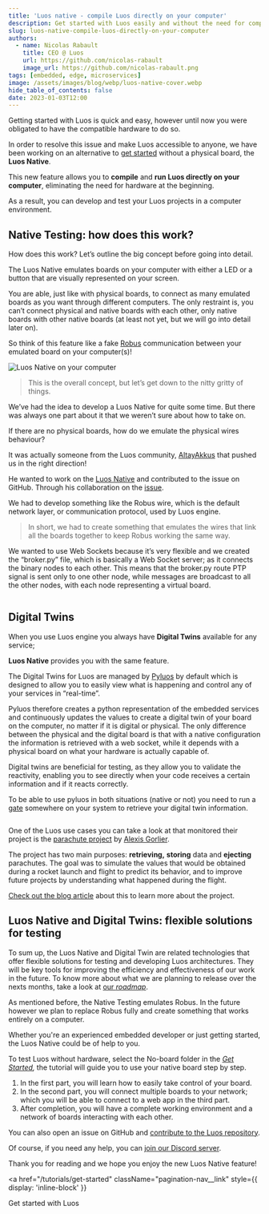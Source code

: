 ```yaml
---
title: 'Luos native - compile Luos directly on your computer'
description: Get started with Luos easily and without the need for compatible hardware. With Luos Native, you can learn and experiment with Luos technology without a physical board.
slug: luos-native-compile-luos-directly-on-your-computer
authors:
  - name: Nicolas Rabault
    title: CEO @ Luos
    url: https://github.com/nicolas-rabault
    image_url: https://github.com/nicolas-rabault.png
tags: [embedded, edge, microservices]
image: /assets/images/blog/webp/luos-native-cover.webp
hide_table_of_contents: false
date: 2023-01-03T12:00
---
```



Getting started with Luos is quick and easy, however until now you were obligated to have the compatible hardware to do so.

In order to resolve this issue and make Luos accessible to anyone, we have been working on an alternative to [get started](/tutorials/get-started) without a physical board, the **Luos Native**.

This new feature allows you to **compile** and **run Luos directly on your computer**, eliminating the need for hardware at the beginning.

As a result, you can develop and test your Luos projects in a computer environment.

<!--truncate-->

## Native Testing: how does this work?

How does this work? Let’s outline the big concept before going into detail.

The Luos Native emulates boards on your computer with either a LED or a button that are visually represented on your screen.

You are able, just like with physical boards, to connect as many emulated boards as you want through different computers. The only restraint is, you can’t connect physical and native boards with each other, only native boards with other native boards (at least not yet, but we will go into detail later on).

So think of this feature like a fake [Robus](/docs/luos-technology/node/luos-hal#robus-hal) communication between your emulated board on your computer(s)!

![Luos Native on your computer](/assets/images/blog/native/luos-native-testing-environement.png)

> This is the overall concept, but let’s get down to the nitty gritty of things.

We’ve had the idea to develop a Luos Native for quite some time. But there was always one part about it that we weren’t sure about how to take on.

If there are no physical boards, how do we emulate the physical wires behaviour?

It was actually someone from the Luos community, <a href="https://github.com/AltayAkkus" rel="external nofollow">AltayAkkus</a> that pushed us in the right direction!

He wanted to work on the [Luos Native](/docs/luos-technology/node/luos) and contributed to the issue on GitHub. Through his collaboration on the <a href="https://github.com/Luos-io/luos_engine/issues/292" rel="external nofollow">issue</a>.

We had to develop something like the Robus wire, which is the default network layer, or communication protocol, used by Luos engine.

> In short, we had to create something that emulates the wires that link all the boards together to keep Robus working the same way.

We wanted to use Web Sockets because it’s very flexible and we created the “broker.py” file, which is basically a Web Socket server; as it connects the binary nodes to each other. This means that the broker.py route PTP signal is sent only to one other node, while messages are broadcast to all the other nodes, with each node representing a virtual board.

<div align="center">
  <Image
    sources={{
      light: '/assets/images/blog/native/luos-native-broker-py.svg',
      dark: '/assets/images/blog/native/luos-native-broker-py-dark.svg',
    }}
  />
</div>

## Digital Twins

When you use Luos engine you always have **Digital Twins** available for any service;

**Luos Native** provides you with the same feature.

The Digital Twins for Luos are managed by [Pyluos](/docs/integrations/pyluos) by default which is designed to allow you to easily view what is happening and control any of your services in “real-time”.

Pyluos therefore creates a python representation of the embedded services and continuously updates the values to create a digital twin of your board on the computer, no matter if it is digital or physical. The only difference between the physical and the digital board is that with a native configuration the information is retrieved with a web socket, while it depends with a physical board on what your hardware is actually capable of.

Digital twins are beneficial for testing, as they allow you to validate the reactivity, enabling you to see directly when your code receives a certain information and if it reacts correctly.

To be able to use pyluos in both situations (native or not) you need to run a [gate](/docs/tools/gate) somewhere on your system to retrieve your digital twin information.

<div align="center">
  <Image
    sources={{
      light: '/assets/images/blog/native/luos-native-digital-twin.svg',
      dark: '/assets/images/blog/native/luos-native-digital-twin-dark.svg',
    }}
  />
</div>

One of the Luos use cases you can take a look at that monitored their project is the [parachute project](/blog/how-to-develop-iot-edge-and-embedded-projects-easier) by <a href="https://github.com/alexgorlier" rel="external nofollow">Alexis Gorlier</a>.

The project has two main purposes: **retrieving,** **storing** data and **ejecting** parachutes. The goal was to simulate the values that would be obtained during a rocket launch and flight to predict its behavior, and to improve future projects by understanding what happened during the flight.

[Check out the blog article](/blog/how-to-develop-iot-edge-and-embedded-projects-easier) about this to learn more about the project.

## Luos Native and Digital Twins: flexible solutions for testing

To sum up, the Luos Native and Digital Twin are related technologies that offer flexible solutions for testing and developing Luos architectures. They will be key tools for improving the efficiency and effectiveness of our work in the future. To know more about what we are planning to release over the nexts months, take a look at [our _roadmap_](https://www.luos.io/roadmap).

As mentioned before, the Native Testing emulates Robus. In the future however we plan to replace Robus fully and create something that works entirely on a computer.

Whether you're an experienced embedded developer or just getting started, the Luos Native could be of help to you.

To test Luos without hardware, select the No-board folder in the _[Get Started](/tutorials/get-started),_ the tutorial will guide you to use your native board step by step.

1. In the first part, you will learn how to easily take control of your board.
2. In the second part, you will connect multiple boards to your network; which you will be able to connect to a web app in the third part.
3. After completion, you will have a complete working environment and a network of boards interacting with each other.

You can also open an issue on GitHub and <a href="https://github.com/Luos-io/luos_engine" rel="external nofollow">contribute to the Luos repository</a>.

Of course, if you need any help, you can <a href="https://discord.gg/luos" rel="external nofollow">join our Discord server</a>.

Thank you for reading and we hope you enjoy the new Luos Native feature!

<a
  href="/tutorials/get-started"
  className="pagination-nav__link"
  style={{ display: 'inline-block' }}
>
  Get started with Luos
</a>
